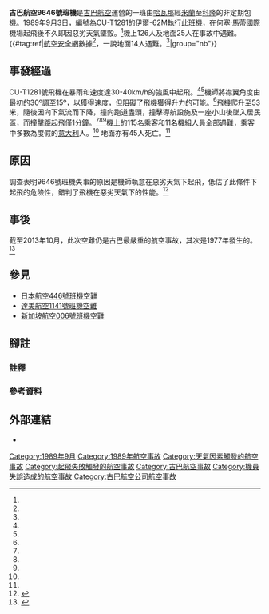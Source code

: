 {{Infobox Airliner accident
|name             = 古巴航空9646號班機空難
|Crash image      = Cubana Il-62M CU-T1208 SXF 1990-8-18.png
|Image caption    = 與失事客機相似的古巴航空伊爾-62M
|Date             = 1989年9月3日
|Type             = 機師操作失誤導致起飛失敗<ref name="FI1989-17"/>
|Site             = {{CUB}}[[哈瓦那|哈瓦那]]
|Coordinates      = 
|Aircraft Type    = [[伊尔-62|伊爾-62M]]
|Operator         = [[古巴航空|古巴航空]]
|Tail Number      = CU-T1281
|Origin           = {{CUB}}[[何塞·马蒂国际机场|何塞·马蒂国际机场]]
|Last stopover    = {{ITA}}[[米兰-马尔彭萨机场|米兰-马尔彭萨机场]]
|Destination      = {{FRG}}[[科隆/波恩機場|科隆/波恩機場]]
|Passengers       = 115
|Crew             = 11
|Injuries         = 0
|Fatalities       = 150（含地面25人）
|Survivors        = 0
}}
'''古巴航空9646號班機'''是[[古巴航空|古巴航空]]運營的一班由[[哈瓦那|哈瓦那]]經[[米蘭|米蘭]]至[[科隆|科隆]]的非定期包機。1989年9月3日，編號為CU-T1281的伊爾-62M執行此班機，在何塞·馬蒂國際機場起飛後不久即因惡劣天氣墜毀。<ref name="ASN"/>機上126人及地面25人在事故中遇難。{{#tag:ref|[[航空安全網|航空安全網]]數據<ref name="ASN"/>，一說地面14人遇難。<ref name="FI1990"/>|group="nb"}}

==事發經過==
CU-T1281號飛機在暴雨和速度達30-40km/h的強風中起飛。<ref name="ASN"/><ref name="FI1989-4"/>機師將襟翼角度由最初的30º調至15º，以獲得速度，但阻礙了飛機獲得升力的可能。<ref name="FI1989-17"/>飛機爬升至53米，隨後因向下氣流而下降，撞向跑道盡頭，撞擊導航設施及一座小山後墜入居民區，而撞擊距起飛僅1分鐘。<ref name="FI1989-17"/><ref name="ASN"/><ref name="FI1989-4"/>機上的115名乘客和11名機組人員全部遇難，乘客中多數為度假的[[意大利|意大利]]人。<ref name="FI1989-4"/> 地面亦有45人死亡。<ref name="ASN"/>

==原因==
調查表明9646號班機失事的原因是機師執意在惡劣天氣下起飛，低估了此條件下起飛的危險性，錯判了飛機在惡劣天氣下的性能。<ref name="Gero">{{cite book |title=Aviation Disasters Second Edition |last1=Gero |first1=David |publisher=Patrick Stephens Limited |year= 1996 |page=212 }}</ref>

==事後==
截至2013年10月，此次空難仍是古巴最嚴重的航空事故，其次是1977年發生的{{link-ru|蘇聯民航331號班機空難|Катастрофа Ил-62 под Гаваной}}。<ref>{{cite web|title= Accident record for Cuba|url= http://aviation-safety.net/database/dblist.php?Country=CU|publisher= Aviation Safety Network|accessdate= 2013-10-03|archive-date= 2013-10-04|archive-url= https://web.archive.org/web/20131004220837/http://aviation-safety.net/database/dblist.php?Country=CU|dead-url= no}}</ref>

==參見==
*[[日本航空446號班機空難|日本航空446號班機空難]]
*[[達美航空1141號班機空難|達美航空1141號班機空難]]
*[[新加坡航空006號班機空難|新加坡航空006號班機空難]]

==腳註==

===註釋===
{{Reflist|group="nb"}}

===參考資料===
{{Reflist|refs=
<ref name="ASN">{{ASN accident|id= 19890903-1|accessdate=2012-8-7}}</ref>
<ref name="FI1989-4">{{cite journal |title=Il-62 crashes |journal=[[Flight_International|Flight International]] |date=1989-09-09 |page=4 |url=http://www.flightglobal.com/pdfarchive/view/1989/1989%20-%202726.html |archiveurl=https://www.webcitation.org/69jxAvR5w?url=http://www.flightglobal.com/pdfarchive/view/1989/1989%20-%202726.html |archivedate=2012-08-07 |accessdate=2012-08-17 |deadurl=yes }}</ref>
<ref name="FI1989-17">{{cite journal |title=Cubana Il-62 crash report cites pilot error as cause |journal=[[Flight_International|Flight International]] |date={{date|1989-9-23}} |page=17 |url=http://www.flightglobal.com/pdfarchive/view/1989/1989%20-%202875.html |archiveurl=https://www.webcitation.org/69jxFPtbN?url=http://www.flightglobal.com/pdfarchive/view/1989/1989%20-%202875.html |archivedate=2012-08-07 |accessdate=2012-08-17 |deadurl=yes }}</ref>
<ref name="FI1990">{{cite journal |title=Commercial Flight Safety{{spaced ndash}}Fatal Accidents: Non-scheduled passenger flights |journal=[[Flight_International|Flight International]] |date=1990-1-17{{spaced ndash}}1990-1-23 |page=44 |url=http://www.flightglobal.com/pdfarchive/view/1990/1990%20-%200102.html |archiveurl=https://www.webcitation.org/69zI0uKfs?url=http://www.flightglobal.com/pdfarchive/view/1990/1990%20-%200102.html |archivedate=2012-08-17 |accessdate=2012-08-17 |deadurl=yes }}</ref>
|2}}

==外部連結==
*{{cite news |title=Cuban Jetliner With 124 Aboard Crashes |agency=[[美联社|美联社]] |publisher=[[紐約時報|紐約時報]] |date=1989-09-04 |url=http://www.nytimes.com/1989/09/04/world/cuban-jetliner-with-124-aboard-crashes.html |archiveurl=https://www.webcitation.org/69jxROouB?url=http://www.nytimes.com/1989/09/04/world/cuban-jetliner-with-124-aboard-crashes.html |archivedate=2012-08-07 |accessdate=2012-08-07 |deadurl=yes }}

{{1989年航空事故}}
[[Category:1989年9月|Category:1989年9月]]
[[Category:1989年航空事故|Category:1989年航空事故]]
[[Category:天氣因素觸發的航空事故|Category:天氣因素觸發的航空事故]]
[[Category:起飛失敗觸發的航空事故|Category:起飛失敗觸發的航空事故]]
[[Category:古巴航空事故|Category:古巴航空事故]]
[[Category:機員失誤造成的航空事故|Category:機員失誤造成的航空事故]]
[[Category:古巴航空公司航空事故|Category:古巴航空公司航空事故]]